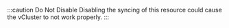 :::caution Do Not Disable
Disabling the syncing of this resource could cause the vCluster to not work properly.
:::